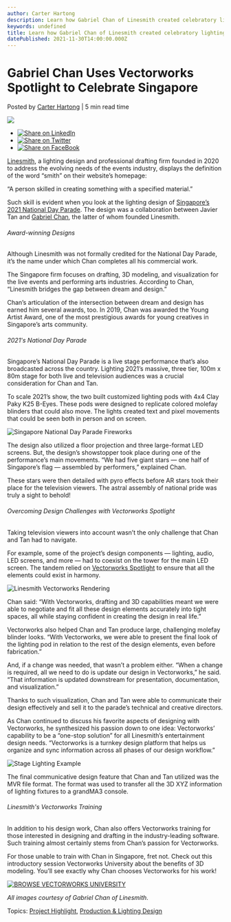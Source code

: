 ```yaml
---
author: Carter Hartong
description: Learn how Gabriel Chan of Linesmith created celebratory lighting designs Singapore’s National Day Parade with Vectorworks Spotlight. 
keywords: undefined
title: Learn how Gabriel Chan of Linesmith created celebratory lighting designs Singapore’s National Day Parade with Vectorworks Spotlight.  
datePublished: 2021-11-30T14:00:00.000Z
---
```

  

# Gabriel Chan Uses Vectorworks Spotlight to Celebrate Singapore

 Posted by [Carter Hartong](https://blog.vectorworks.net/author/carter-hartong) | 5 min read time 

![](https://blog.vectorworks.net/hubfs/Blog%20Images/211112_Linesmith/Linesmith%201.jpeg) 

* [![Share on LinkedIn](https://2659751.fs1.hubspotusercontent-na1.net/hubfs/2659751/michaelDemo/share-LI.png)](http://www.linkedin.com/shareArticle?mini=true&url=https%3A%2F%2Fblog.vectorworks.net%2Fsingapore-national-day-parade-design-linesmith)
* [![Share on Twitter](https://2659751.fs1.hubspotusercontent-na1.net/hubfs/2659751/michaelDemo/share-TW.png)](https://www.twitter.com/share?text=Gabriel%20Chan%20Uses%20Vectorworks%20Spotlight%20to%20Celebrate%20Singapore&url=https%3A%2F%2Fblog.vectorworks.net%2Fsingapore-national-day-parade-design-linesmith&via=PMGTweets)
* [![Share on FaceBook](https://2659751.fs1.hubspotusercontent-na1.net/hubfs/2659751/michaelDemo/share-FB.png)](https://www.facebook.com/sharer/sharer.php?u=https%3A%2F%2Fblog.vectorworks.net%2Fsingapore-national-day-parade-design-linesmith)

[Linesmith](https://www.linesmith.net/), a lighting design and professional drafting firm founded in 2020 to address the evolving needs of the events industry, displays the definition of the word “smith” on their website’s homepage:

“A person skilled in creating something with a specified material.” 

Such skill is evident when you look at the lighting design of [Singapore’s 2021 National Day Parade](https://www.channelnewsasia.com/singapore/ndp-2021-national-day-parade-float-marina-bay-fireworks-2128086). The design was a collaboration between Javier Tan and [Gabriel Chan](https://www.gabrielchan.me/), the latter of whom founded Linesmith.

###### Award-winning Designs

Although Linesmith was not formally credited for the National Day Parade, it’s the name under which Chan completes all his commercial work.

The Singapore firm focuses on drafting, 3D modeling, and visualization for the live events and performing arts industries. According to Chan, “Linesmith bridges the gap between dream and design.”

Chan’s articulation of the intersection between dream and design has earned him several awards, too. In 2019, Chan was awarded the Young Artist Award, one of the most prestigious awards for young creatives in Singapore’s arts community.

###### 2021's National Day Parade

Singapore’s National Day Parade is a live stage performance that’s also broadcasted across the country. Lighting 2021’s massive, three tier, 100m x 80m stage for both live and television audiences was a crucial consideration for Chan and Tan.

To scale 2021’s show, the two built customized lighting pods with 4x4 Clay Paky K25 B-Eyes. These pods were designed to replicate colored molefay blinders that could also move. The lights created text and pixel movements that could be seen both in person and on screen.

![Singapore National Day Parade Fireworks](https://blog.vectorworks.net/hs-fs/hubfs/Blog%20Images/211112_Linesmith/Linesmith%201.jpg?width=1440&name=Linesmith%201.jpg)

The design also utilized a floor projection and three large-format LED screens. But, the design’s showstopper took place during one of the performance’s main movements. “We had five giant stars — one half of Singapore’s flag — assembled by performers,” explained Chan.

These stars were then detailed with pyro effects before AR stars took their place for the television viewers. The astral assembly of national pride was truly a sight to behold!

###### Overcoming Design Challenges with Vectorworks Spotlight

Taking television viewers into account wasn’t the only challenge that Chan and Tan had to navigate.

For example, some of the project’s design components — lighting, audio, LED screens, and more — had to coexist on the tower for the main LED screen. The tandem relied on [Vectorworks Spotlight](https://www.vectorworks.net/en-US/spotlight) to ensure that all the elements could exist in harmony.

![Linesmith Vectorworks Rendering](https://blog.vectorworks.net/hs-fs/hubfs/Blog%20Images/211112_Linesmith/Linesmith%202.png?width=1440&name=Linesmith%202.png)

Chan said: “With Vectorworks, drafting and 3D capabilities meant we were able to negotiate and fit all these design elements accurately into tight spaces, all while staying confident in creating the design in real life.”

Vectorworks also helped Chan and Tan produce large, challenging molefay blinder looks. “With Vectorworks, we were able to present the final look of the lighting pod in relation to the rest of the design elements, even before fabrication.”

And, if a change was needed, that wasn’t a problem either. “When a change is required, all we need to do is update our design in Vectorworks,” he said. “That information is updated downstream for presentation, documentation, and visualization.”

Thanks to such visualization, Chan and Tan were able to communicate their design effectively and sell it to the parade’s technical and creative directors.

As Chan continued to discuss his favorite aspects of designing with Vectorworks, he synthesized his passion down to one idea: Vectorworks’ capability to be a “one-stop solution” for all Linesmith’s entertainment design needs. “Vectorworks is a turnkey design platform that helps us organize and sync information across all phases of our design workflow.”

![Stage Lighting Example](https://blog.vectorworks.net/hs-fs/hubfs/Blog%20Images/211112_Linesmith/Linesmith%203.jpg?width=1307&name=Linesmith%203.jpg)

The final communicative design feature that Chan and Tan utilized was the MVR file format. The format was used to transfer all the 3D XYZ information of lighting fixtures to a grandMA3 console.

###### Linesmith's Vectorworks Training

In addition to his design work, Chan also offers Vectorworks training for those interested in designing and drafting in the industry-leading software. Such training almost certainly stems from Chan’s passion for Vectorworks.

For those unable to train with Chan in Singapore, fret not. Check out this introductory session Vectorworks University about the benefits of 3D modeling. You’ll see exactly why Chan chooses Vectorworks for his work!

[![BROWSE VECTORWORKS UNIVERSITY](https://no-cache.hubspot.com/cta/default/3018241/80cc3a4d-d8da-4e1e-87d3-d9a3e929e246.png)](https://cta-redirect.hubspot.com/cta/redirect/3018241/80cc3a4d-d8da-4e1e-87d3-d9a3e929e246) 

_All images courtesy of Gabriel Chan of Linesmith_.

 Topics: [Project Highlight](https://blog.vectorworks.net/topic/project-highlight), [Production & Lighting Design](https://blog.vectorworks.net/topic/production-lighting-design) 

  